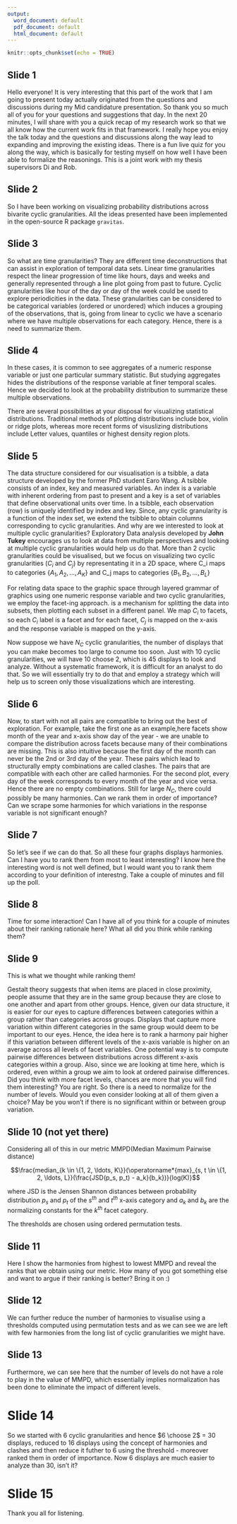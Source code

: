 ```yaml
---
output:
  word_document: default
  pdf_document: default
  html_document: default
---
```



```r
knitr::opts_chunk$set(echo = TRUE)
```

## Slide 1

Hello everyone! It is very interesting that this part of the work that I am going to present today actually originated from the questions and discussions during my Mid candidature presentation. So thank you so much all of you for your questions and suggestions that day. In the next 20 minutes, I will share with you a quick recap of my research work so that we all know how the current work fits in that framework. I really hope you enjoy the talk today and the questions and discussions along the way lead to expanding and improving the existing ideas. There is a fun live quiz for you along the way, which is basically for testing myself on how well I have been able to formalize the reasonings. This is a joint work with my thesis supervisors Di and Rob.

## Slide 2

So I have been working on visualizing probability distributions across bivarite cyclic granularities. All the ideas presented  have been implemented in the open-source R package `gravitas`.

## Slide 3

So what are time granularities? They are different time deconstructions that can assist in exploration of temporal data sets. Linear time granularities respect the linear progression of time like hours, days and weeks and generally represented through a line plot going from past to future. Cyclic granularities like hour of the day or day of the week could be used to explore periodicities in the data. These granularities can be considered to be categorical variables (ordered or unordered) which induces a grouping of the observations, that is, going from linear to cyclic we have a scenario where we have multiple observations for each category. Hence, there is a need to summarize them.

## Slide 4

In these cases, it is common to see aggregates of a numeric response variable or just one particular summary statistic. But studying aggregates hides the distributions of the response variable at finer temporal scales. Hence we decided to look at the probability distribution to summarize these multiple observations. 


There are several possibilities at your disposal for visualizing statistical distributions. Traditional methods of plotting distributions include box, violin or ridge plots, whereas more recent forms of visuslizing distributions include Letter values, quantiles or highest density region plots.


## Slide 5

The data structure considered for our visualisation is a tsibble, a data structure developed by the former PhD student Earo Wang. A tsibble consists of an index, key and measured variables. An index is a variable with inherent ordering from past to present and a key is a set of variables that define observational units over time. In a tsibble, each observation (row) is uniquely identified by index and key. Since, any cyclic granularity is a function of the index set, we extend the tsibble to obtain columns corresponding to cyclic granularities. And why are we interested to look at multiple cyclic granularities?  Exploratory Data analysis developed by **John Tukey** encourages us to look at data from multiple perspectives and looking at multiple cyclic granularities would help us do that. More than 2 cyclic granularities could be visualised, but we focus on visualizing two cyclic granularities ($C_i$ and $C_j$) by representating it in a 2D space, where C_i maps to categories $\{A_1, A_2, \dots, A_K\}$ and C_j maps to categories $\{B_1, B_2, \dots, B_L\}$ 


For relating data space to the graphic space through layered grammar of graphics using one numeric response variable and two cyclic granularities, we employ the facet-ing approach. is a mechanism for splitting the data into subsets, then plotting each subset in a different panel. We map $C_i$ to facets, so each $C_i$ label is a facet and for each facet, $C_j$ is mapped on the x-axis and the response variable is mapped on the y-axis. 

Now suppose we have $N_C$ cyclic granularities, the number of displays that you can make becomes too large to conume too soon. Just with 10 cyclic granularities, we  will have 10 choose 2, which is 45 displays to look and analyze. Without a systematic framework, it is difficult for an analyst to do that. So we will essentially try to do that and employ a strategy which will help us to screen only those visualizations which are interesting.

## Slide 6

Now, to start with not all pairs are compatible to bring out the best of exploration. For example, take the first one as an example,here facets show month of the year and x-axis show day of the year - we are unable to compare the distribution across facets because many of their combinations are missing. This is also intuitive because the first day of the month can never be the 2nd or 3rd day of the year. These pairs which lead to structurally empty combinations are called clashes. The pairs that are compatible with each other  are called harmonies. For the second plot, every day of the week corresponds to every month of the year and vice versa. Hence there are no empty combinations. Still for large $N_C$, there could possibly be many harmonies. Can we rank them in order of importance? Can we scrape some harmonies for which variations in the response variable is not significant enough?


## Slide 7

So let's see if we can do that. So all these four graphs displays harmonies. Can I have you to rank them from most to least interesting? I know here the interesting word is not well defined, but I would want you to rank them according to your definition of interestng. Take a couple of minutes and fill up the poll. 

## Slide 8

Time for some interaction! Can I have all of you think for a couple of minutes about their ranking rationale here? What all did you think while ranking them?

## Slide 9

This is what we thought while ranking them!

Gestalt theory suggests that when items are placed in close proximity, people assume that they are in the same group because they are close to one another and apart from other groups. Hence, given our data structure, it is easier for our eyes to capture differences between categories within a group rather than categories across groups. Displays that capture more variation within different categories in the same group would deem to be important to our eyes. Hence, the idea here is to rank a harmony pair higher if this variation between different levels of the x-axis variable is higher on an average across all levels of facet variables. One potential way is to compute pairwise differences between distributions across different x-axis categories within a group. Also, since we are looking at time here, which is ordered, even within a group we aim to look at ordered pairwise differences. Did you think with more facet levels, chances are more that you will find them interesting? You are right. So there is a need to normalize for the number of levels. Would you even consider looking at all of them given a choice? May be you won't if there is no significant within or between group variation.

## Slide 10 (not yet there)

Considering all of this in our metric MMPD(Median Maximum Pairwise distance)

$$\frac{median_{k \in \{1, 2, \ldots, K\}}(\operatorname*{max}_{s, t \in \{1, 2, \ldots, L}}(\frac{JSD(p_s, p_t) - a_k}{b_k})}{log(K)}$$

where JSD is the Jensen Shannon distances between probability distribution $p_s$
and $p_t$ of the $s^{th}$ and $t^{th}$ x-axis category and $a_k$ and $b_k$ are
the normalizing constants for the $k^{th}$ facet category. 

The thresholds are chosen using ordered permutation tests.


## Slide 11

Here I show the harmonies from highest to lowest MMPD and reveal the ranks that 
we obtain using our metric. How many of you got something else and want to argue
if their ranking is better? Bring it on :)

## Slide 12

We can further reduce the number of harmonies to visualise using a thresholds 
computed using permutation tests and as we can see we are left with few harmonies
from the long list of cyclic granularities we might have.


## Slide 13
 
Furthermore, we can see here that the number of levels do not have a role to play in the value of MMPD, which essentially implies normalization has been done to eliminate the impact of different levels.


# Slide 14

So we started with $6$ cyclic granularities and hence $6 \choose 2$ =  $30$ displays, reduced to 16 displays using the concept of harmonies and clashes and then reduce it futher to $6$ using the threshold - moreover ranked them in order of importance. Now 6 displays are much easier to analyze than 30, isn't it?

# Slide 15

Thank you all for listening.
